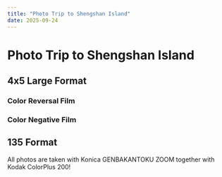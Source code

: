 ```yaml
---
title: "Photo Trip to Shengshan Island"
date: 2025-09-24
---
```


# Photo Trip to Shengshan Island


## 4x5 Large Format

### Color Reversal Film

<Photo jsonFilePath="./IMGG0711RDP453.json" />
<Photo jsonFilePath="./IMGG0711RDP451.json" />
<Photo jsonFilePath="./IMGG0711RDP454.json" />

### Color Negative Film

<Photo jsonFilePath="./_DSF6951.json" />
<Photo jsonFilePath="./_DSF6950.json" />
<Photo jsonFilePath="./_DSF6953.json" />
<Photo jsonFilePath="./_DSF6955.json" />
<Photo jsonFilePath="./_DSF6956.json" />

## 135 Format

All photos are taken with Konica GENBAKANTOKU ZOOM together with Kodak ColorPlus 200!

<Photo jsonFilePath="./IMG019.json" />
<Photo jsonFilePath="./IMG020.json" />
<Photo jsonFilePath="./IMG027.json" />
<Photo jsonFilePath="./IMG049.json" />
<Photo jsonFilePath="./IMG054.json" />
<Photo jsonFilePath="./IMG056.json" />
<Photo jsonFilePath="./IMG057.json" />
<Photo jsonFilePath="./IMG060.json" />
<Photo jsonFilePath="./IMG061.json" />
<Photo jsonFilePath="./IMG068.json" />
<Photo jsonFilePath="./IMG076.json" />
<Photo jsonFilePath="./IMG078.json" />
<Photo jsonFilePath="./IMG081.json" />
<Photo jsonFilePath="./IMG084.json" />
<Photo jsonFilePath="./IMG087.json" />
<Photo jsonFilePath="./IMG093.json" />
<Photo jsonFilePath="./IMG099.json" />
<Photo jsonFilePath="./IMG103.json" />
<Photo jsonFilePath="./IMG105.json" />
<Photo jsonFilePath="./IMG112.json" />
<Photo jsonFilePath="./IMG114.json" />
<Photo jsonFilePath="./IMG118.json" />
<Photo jsonFilePath="./IMG119.json" />
<Photo jsonFilePath="./IMG120.json" />
<Photo jsonFilePath="./IMG123.json" />
<Photo jsonFilePath="./IMG124.json" />
<Photo jsonFilePath="./IMG129.json" />
